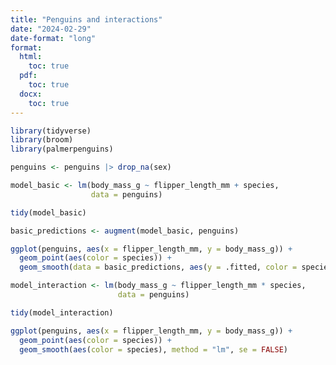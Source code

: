 ```yaml
---
title: "Penguins and interactions"
date: "2024-02-29"
date-format: "long"
format:
  html:
    toc: true
  pdf:
    toc: true
  docx:
    toc: true
---
```


```r
library(tidyverse)
library(broom)
library(palmerpenguins)

penguins <- penguins |> drop_na(sex)
```


```r
model_basic <- lm(body_mass_g ~ flipper_length_mm + species,
                  data = penguins)

tidy(model_basic)
```


```r
basic_predictions <- augment(model_basic, penguins)

ggplot(penguins, aes(x = flipper_length_mm, y = body_mass_g)) +
  geom_point(aes(color = species)) +
  geom_smooth(data = basic_predictions, aes(y = .fitted, color = species))
```


```r
model_interaction <- lm(body_mass_g ~ flipper_length_mm * species,
                        data = penguins)

tidy(model_interaction)
```


```r
ggplot(penguins, aes(x = flipper_length_mm, y = body_mass_g)) +
  geom_point(aes(color = species)) +
  geom_smooth(aes(color = species), method = "lm", se = FALSE)
```


